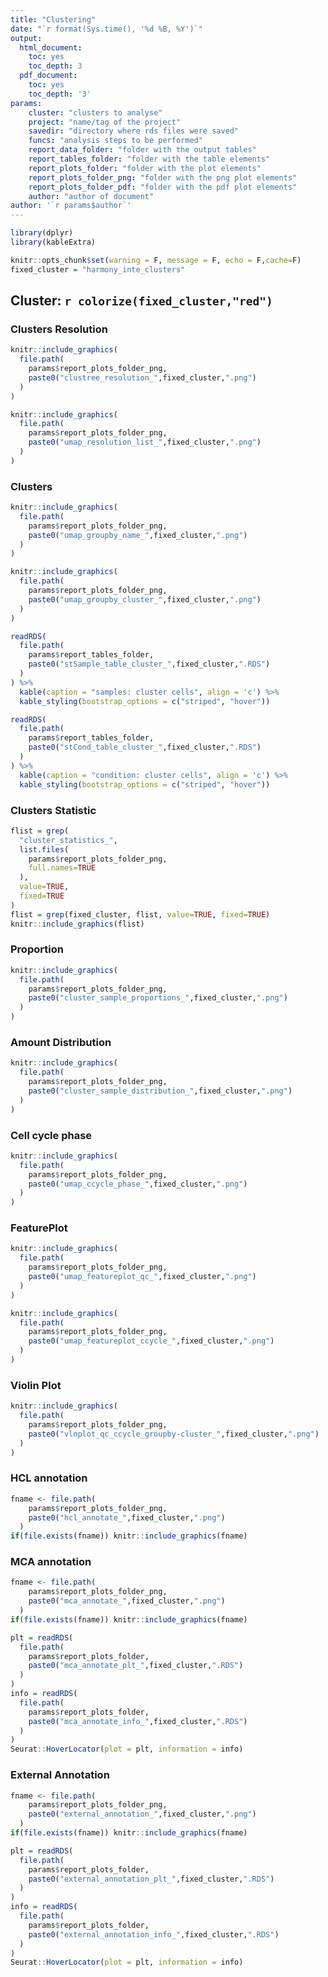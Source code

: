 ```yaml
---
title: "Clustering"
date: "`r format(Sys.time(), '%d %B, %Y')`"
output:
  html_document:
    toc: yes
    toc_depth: 3
  pdf_document:
    toc: yes
    toc_depth: '3'
params:
    cluster: "clusters to analyse"
    project: "name/tag of the project"
    savedir: "directory where rds files were saved"
    funcs: "analysis steps to be performed"
    report_data_folder: "folder with the output tables"
    report_tables_folder: "folder with the table elements"
    report_plots_folder: "folder with the plot elements"
    report_plots_folder_png: "folder with the png plot elements"
    report_plots_folder_pdf: "folder with the pdf plot elements"
    author: "author of document"
author: '`r params$author`'
---
```


```r
library(dplyr)
library(kableExtra)
```


```r
knitr::opts_chunk$set(warning = F, message = F, echo = F,cache=F)
fixed_cluster = "harmony_inte_clusters"
```
## Cluster: `r colorize(fixed_cluster,"red")`

### Clusters Resolution
```r
knitr::include_graphics(
  file.path(
    params$report_plots_folder_png,
    paste0("clustree_resolution_",fixed_cluster,".png")
  )
)
```
```r
knitr::include_graphics(
  file.path(
    params$report_plots_folder_png,
    paste0("umap_resolution_list_",fixed_cluster,".png")
  )
)
```


### Clusters
```r
knitr::include_graphics(
  file.path(
    params$report_plots_folder_png,
    paste0("umap_groupby_name_",fixed_cluster,".png")
  )
)
```
```r
knitr::include_graphics(
  file.path(
    params$report_plots_folder_png,
    paste0("umap_groupby_cluster_",fixed_cluster,".png")
  )
)
```
```r
readRDS(
  file.path(
    params$report_tables_folder,
    paste0("stSample_table_cluster_",fixed_cluster,".RDS")
  )
) %>%
  kable(caption = "samples: cluster cells", align = 'c') %>%
  kable_styling(bootstrap_options = c("striped", "hover"))

readRDS(
  file.path(
    params$report_tables_folder,
    paste0("stCond_table_cluster_",fixed_cluster,".RDS")
  )
) %>%
  kable(caption = "condition: cluster cells", align = 'c') %>%
  kable_styling(bootstrap_options = c("striped", "hover"))
```

### Clusters Statistic
```r
flist = grep(
  "cluster_statistics_",
  list.files(
    params$report_plots_folder_png,
    full.names=TRUE
  ),
  value=TRUE,
  fixed=TRUE
)
flist = grep(fixed_cluster, flist, value=TRUE, fixed=TRUE)
knitr::include_graphics(flist)
```

### Proportion
```r
knitr::include_graphics(
  file.path(
    params$report_plots_folder_png,
    paste0("cluster_sample_proportions_",fixed_cluster,".png")
  )
)
```

### Amount Distribution
```r
knitr::include_graphics(
  file.path(
    params$report_plots_folder_png,
    paste0("cluster_sample_distribution_",fixed_cluster,".png")
  )
)
```

### Cell cycle phase
```r
knitr::include_graphics(
  file.path(
    params$report_plots_folder_png,
    paste0("umap_ccycle_phase_",fixed_cluster,".png")
  )
)
```

### FeaturePlot
```r
knitr::include_graphics(
  file.path(
    params$report_plots_folder_png,
    paste0("umap_featureplot_qc_",fixed_cluster,".png")
  )
)
```
```r
knitr::include_graphics(
  file.path(
    params$report_plots_folder_png,
    paste0("umap_featureplot_ccycle_",fixed_cluster,".png")
  )
)
```

### Violin Plot
```r
knitr::include_graphics(
  file.path(
    params$report_plots_folder_png,
    paste0("vlnplot_qc_ccycle_groupby-cluster_",fixed_cluster,".png")
  )
)
```
### HCL annotation
```r
fname <- file.path(
    params$report_plots_folder_png,
    paste0("hcl_annotate_",fixed_cluster,".png")
  )
if(file.exists(fname)) knitr::include_graphics(fname)
```
### MCA annotation
```r
fname <- file.path(
    params$report_plots_folder_png,
    paste0("mca_annotate_",fixed_cluster,".png")
  )
if(file.exists(fname)) knitr::include_graphics(fname)
```
```r
plt = readRDS(
  file.path(
    params$report_plots_folder,
    paste0("mca_annotate_plt_",fixed_cluster,".RDS")
  )
)
info = readRDS(
  file.path(
    params$report_plots_folder,
    paste0("mca_annotate_info_",fixed_cluster,".RDS")
  )
)
Seurat::HoverLocator(plot = plt, information = info)
```

### External Annotation
```r
fname <- file.path(
    params$report_plots_folder_png,
    paste0("external_annotation_",fixed_cluster,".png")
  )
if(file.exists(fname)) knitr::include_graphics(fname)
```
```r
plt = readRDS(
  file.path(
    params$report_plots_folder,
    paste0("external_annotation_plt_",fixed_cluster,".RDS")
  )
)
info = readRDS(
  file.path(
    params$report_plots_folder,
    paste0("external_annotation_info_",fixed_cluster,".RDS")
  )
)
Seurat::HoverLocator(plot = plt, information = info)
```
